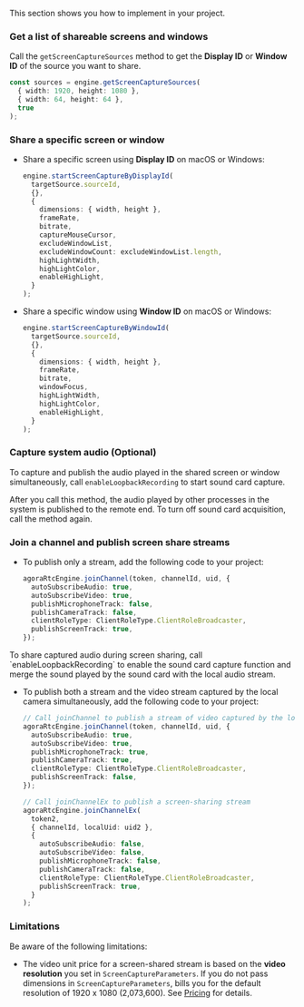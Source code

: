 <PlatformWrapper platform="electron">

This section shows you how to implement <Vg k="SCR_SHR" /> in your project.

### Get a list of shareable screens and windows
Call the `getScreenCaptureSources` method to get the **Display ID** or **Window ID** of the source you want to share. 

``` typescript
const sources = engine.getScreenCaptureSources(
  { width: 1920, height: 1080 },
  { width: 64, height: 64 },
  true
);
```

### Share a specific screen or window

- Share a specific screen using **Display ID** on macOS or Windows:

    ``` typescript
    engine.startScreenCaptureByDisplayId(
      targetSource.sourceId,
      {},
      {
        dimensions: { width, height },
        frameRate,
        bitrate,
        captureMouseCursor,
        excludeWindowList,
        excludeWindowCount: excludeWindowList.length,
        highLightWidth,
        highLightColor,
        enableHighLight,
      }
    );
    ```

- Share a specific window using **Window ID** on macOS or Windows:

    ``` typescript
    engine.startScreenCaptureByWindowId(
      targetSource.sourceId,
      {},
      {
        dimensions: { width, height },
        frameRate,
        bitrate,
        windowFocus,
        highLightWidth,
        highLightColor,
        enableHighLight,
      }
    );
    ```

### Capture system audio (Optional)

To capture and publish the audio played in the shared screen or window simultaneously, call `enableLoopbackRecording` to start sound card capture.

After you call this method, the audio played by other processes in the system is published to the remote end. To turn off sound card acquisition, call the method again.

### Join a channel and publish screen share streams

- To publish only a <Vg k="SCR_SHR" /> stream, add the following code to your project:

    ``` typescript
    agoraRtcEngine.joinChannel(token, channelId, uid, {
      autoSubscribeAudio: true,
      autoSubscribeVideo: true,
      publishMicrophoneTrack: false,
      publishCameraTrack: false,
      clientRoleType: ClientRoleType.ClientRoleBroadcaster,
      publishScreenTrack: true,
    });
    ```

<Admonition type="info" title="Note">
 To share captured audio during screen sharing, call `enableLoopbackRecording` to enable the sound card capture function and merge the sound played by the sound card with the local audio stream.
</Admonition>

- To publish both a <Vg k="SCR_SHR" /> stream and the video stream captured by the local camera simultaneously, add the following code to your project:

    ``` typescript
    // Call joinChannel to publish a stream of video captured by the local camera
    agoraRtcEngine.joinChannel(token, channelId, uid, {
      autoSubscribeAudio: true,
      autoSubscribeVideo: true,
      publishMicrophoneTrack: true,
      publishCameraTrack: true,
      clientRoleType: ClientRoleType.ClientRoleBroadcaster,
      publishScreenTrack: false,
    });

    // Call joinChannelEx to publish a screen-sharing stream
    agoraRtcEngine.joinChannelEx(
      token2,
      { channelId, localUid: uid2 },
      {
        autoSubscribeAudio: false,
        autoSubscribeVideo: false,
        publishMicrophoneTrack: false,
        publishCameraTrack: false,
        clientRoleType: ClientRoleType.ClientRoleBroadcaster,
        publishScreenTrack: true,
      }
    );
    ```

### Limitations

Be aware of the following limitations:

- The video unit price for a screen-shared stream is based on the **video resolution** you set in `ScreenCaptureParameters`. If you do not pass dimensions in `ScreenCaptureParameters`, <Vg k="COMPANY" /> bills you for the default resolution of 1920 x 1080 (2,073,600). See [Pricing](../overview/pricing) for details.

</PlatformWrapper>